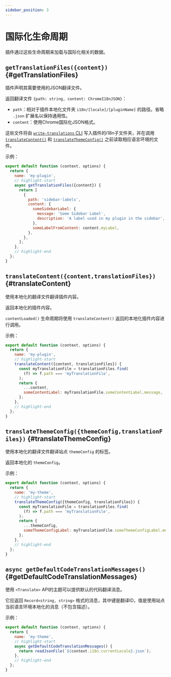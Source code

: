```yaml
---
sidebar_position: 3
---
```


# 国际化生命周期

插件通过这些生命周期来加载与国际化相关的数据。

## `getTranslationFiles({content})` {#getTranslationFiles}

插件声明其需要使用的JSON翻译文件。

返回翻译文件 `{path: string, content: ChromeI18nJSON}`：

- `path`：相对于插件本地化文件夹 `i18n/[locale]/[pluginName]` 的路径。省略 `.json` 扩展名以保持通用性。
- `content`：使用Chrome国际化JSON格式。

这些文件将由 [`write-translations` CLI](../../cli.mdx#docusaurus-write-translations-sitedir) 写入插件的i18n子文件夹，并在调用 [`translateContent()`](#translateContent) 和 [`translateThemeConfig()`](#translateThemeConfig) 之前读取相应语言环境的文件。

示例：

```js title="my-plugin.js"
export default function (context, options) {
  return {
    name: 'my-plugin',
    // highlight-start
    async getTranslationFiles({content}) {
      return [
        {
          path: 'sidebar-labels',
          content: {
            someSidebarLabel: {
              message: 'Some Sidebar Label',
              description: 'A label used in my plugin in the sidebar',
            },
            someLabelFromContent: content.myLabel,
          },
        },
      ];
    },
    // highlight-end
  };
}
```

## `translateContent({content,translationFiles})` {#translateContent}

使用本地化的翻译文件翻译插件内容。

返回本地化的插件内容。

`contentLoaded()` 生命周期将使用 `translateContent()` 返回的本地化插件内容进行调用。

示例：

```js title="my-plugin.js"
export default function (context, options) {
  return {
    name: 'my-plugin',
    // highlight-start
    translateContent({content, translationFiles}) {
      const myTranslationFile = translationFiles.find(
        (f) => f.path === 'myTranslationFile',
      );
      return {
        ...content,
        someContentLabel: myTranslationFile.someContentLabel.message,
      };
    },
    // highlight-end
  };
}
```

## `translateThemeConfig({themeConfig,translationFiles})` {#translateThemeConfig}

使用本地化的翻译文件翻译站点 `themeConfig` 的标签。

返回本地化的 `themeConfig`。

示例：

```js title="my-plugin.js"
export default function (context, options) {
  return {
    name: 'my-theme',
    // highlight-start
    translateThemeConfig({themeConfig, translationFiles}) {
      const myTranslationFile = translationFiles.find(
        (f) => f.path === 'myTranslationFile',
      );
      return {
        ...themeConfig,
        someThemeConfigLabel: myTranslationFile.someThemeConfigLabel.message,
      };
    },
    // highlight-end
  };
}
```

## `async getDefaultCodeTranslationMessages()` {#getDefaultCodeTranslationMessages}

使用 `<Translate>` API的主题可以提供默认的代码翻译消息。

它应返回 `Record<string, string>` 格式的消息，其中键是翻译ID，值是使用站点当前语言环境本地化的消息（不包含描述）。

示例：

```js title="my-plugin.js"
export default function (context, options) {
  return {
    name: 'my-theme',
    // highlight-start
    async getDefaultCodeTranslationMessages() {
      return readJsonFile(`${context.i18n.currentLocale}.json`);
    },
    // highlight-end
  };
}
```